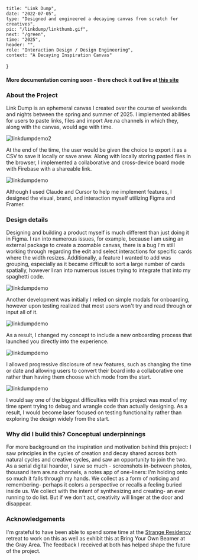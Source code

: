     title: "Link Dump",
    date: "2022-07-05",
    type: "Designed and engineered a decaying canvas from scratch for creatives",
    pic: "/linkdump/linkthumb.gif",
    next: "/green",
    time: "2025",
    header: "",
    role: "Interaction Design / Design Engineering",
    context: "A Decaying Inspiration Canvas"
}
#### More documentation coming soon - there check it out live at [this site](https://linkdump.connie.surf/)


### About the Project

Link Dump is an ephemeral canvas I created over the course of weekends and nights between the spring and summer of 2025. I implemented abilities for users to paste links, files and import Are.na channels in which they, along with the canvas, would age with time.

![linkdumpdemo2](linkdump/idle.gif)

At the end of the time, the user would be given the choice to export it as a CSV to save it locally or save anew. Along with locally storing pasted files in the browser, I implemented a collaborative and cross-device board mode with Firebase with a shareable link. 

![linkdumpdemo](linkdump/expire.gif)

Although I used Claude and Cursor to help me implement features, I designed the visual, brand, and interaction myself utilizing Figma and Framer.

### Design details

Designing and building a product myself is much different than just doing it in Figma. I ran into numerous issues, for example, because I am using an external package to create a zoomable canvas, there is a bug I'm still working through regarding the edit and select interactions for specific cards where the width resizes. Additionally, a feature I wanted to add was grouping, especially as it became difficult to sort a large number of cards spatially, however I ran into numerous issues trying to integrate that into my spaghetti code.

![linkdumpdemo](linkdump/panning.gif)

Another development was initially I relied on simple modals for onboarding, however upon testing realized that most users won't try and read through or input all of it.

![linkdumpdemo](linkdump/first.gif)

As a result, I changed my concept to include a new onboarding process that launched you directly into the experience.

![linkdumpdemo](linkdump/newonboarding.gif)

I allowed progressive disclosure of new features, such as changing the time or date and allowing users to convert their board into a collaborative one rather than having them choose which mode from the start.

![linkdumpdemo](linkdump/convert.gif)

I would say one of the biggest difficulties with this project was most of my time spent trying to debug and wrangle code than actually designing. As a result, I would become laser focused on testing functionality rather than exploring the design widely from the start.

### Why did I build this? Conceptual underpinnings

For more background on the inspiration and motivation behind this project: I saw principles in the cycles of creation and decay shared across both natural cycles and creative cycles, and saw an opportunity to join the two. As a serial digital hoarder, I save so much - screenshots in-between photos, thousand item are.na channels, a notes app of one-liners: I'm holding onto so much it falls through my hands. We collect as a form of noticing and remembering- perhaps it colors a perspective or recalls a feeling buried inside us. We collect with the intent of synthesizing and creating- an ever running to do list. But if we don't act, creativity will linger at the door and disappear.

### Acknowledgements

I'm grateful to have been able to spend some time at the [Strange Residency](https://thestrange.foundation/residencies-retreats) retreat to work on this as well as exhibit this at Bring Your Own Beamer at the Gray Area. The feedback I received at both has helped shape the future of the project.